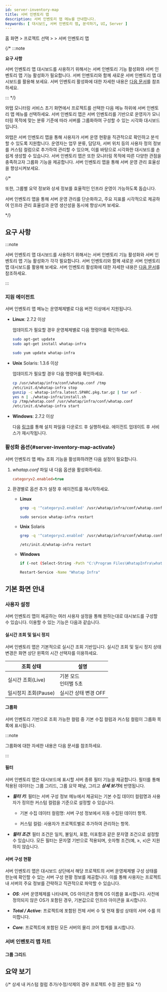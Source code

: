 ```yaml
---
id: server-inventory-map
title: 서버 인벤토리 맵
description: 서버 인벤토리 맵 메뉴를 안내합니다. 
keywords: [ 대시보드, 서버 인벤토리 맵, 분석하기, UI, Server ]
---
```


홈 화면 &gt; 프로젝트 선택 &gt; <Cmdname sid="side_dashboard" className="uitext" /> &gt; <UI>서버 인벤토리 맵</UI>

{/* :::note 

**요구 사항**

서버 인벤토리 맵 대시보드를 사용하기 위해서는 서버 인벤토리 기능 활성화와 서버 인벤토리 맵 기능 활성화가 필요합니다. 서버 인벤토리와 함께 새로운 서버 인벤토리 맵 대시보드를 활용해 보세요. 서버 인벤토리 활성화에 대한 자세한 내용은 [다음 문서](server-inventory)를 참조하세요. 

::: */}

와탭 모니터링 서비스 초기 화면에서 프로젝트를 선택한 다음 <Cmdname sid="side_dashboard" className="uitext" /> 메뉴 하위에 <UI>서버 인벤토리 맵</UI> 메뉴를 선택하세요. <UI>서버 인벤토리 맵</UI>은 <UI>서버 인벤토리</UI>를 기반으로 운영자가 모니터링 목적에 맞는 분류 기준에 따라 서버를 그룹화하여 구성할 수 있는 시각화 대시보드입니다. 

와탭은 <UI>서버 인벤토리 맵</UI>을 통해 사용자가 서버 운영 현황을 직관적으로 확인하고 분석할 수 있도록 지원합니다. 운영자는 업무 분류, 담당자, 서버 위치 등의 사용자 정의 정보를 커스텀 컬럼으로 추가하여 관리할 수 있으며, 이를 바탕으로 시각화한 대시보드를 손쉽게 생성할 수 있습니다. <UI>서버 인벤토리 맵</UI>은 또한 모니터링 목적에 따른 다양한 관점을 충족하고자 그룹화 기능을 제공합니다. <UI>서버 인벤토리 맵</UI>을 통해 서버 운영 관리 효율성을 향상시켜보세요.

{/* 

또한, 그룹별 요약 정보와 상세 정보를 효율적인 인프라 운영이 가능하도록 돕습니다.

서버 인벤토리 맵을 통해 서버 운영 관리를 단순화하고, 주요 지표를 시각적으로 제공하여 인프라 관리 효율성과 운영 생산성을 동시에 향상시켜 보세요. 

*/}

## 요구 사항 

:::note 

<UI>서버 인벤토리 맵</UI> 대시보드를 사용하기 위해서는 <UI>서버 인벤토리</UI> 기능 활성화와 <UI>서버 인벤토리 맵</UI> 기능 활성화가 각각 필요합니다. <UI>서버 인벤토리</UI>와 함께 새로운 <UI>서버 인벤토리 맵</UI> 대시보드를 활용해 보세요. <UI>서버 인벤토리</UI> 활성화에 대한 자세한 내용은 [다음 문서](server-inventory)를 참조하세요. 

:::

### 지원 에이전트

<UI>서버 인벤토리 맵</UI> 메뉴는 운영체제별로 다음 버전 이상에서 지원됩니다. 

* **Linux**: 2.7.2 이상

  업데이트가 필요할 경우 운영체제별로 다음 명령어를 확인하세요. 

  <Tabs>
  <TabItem value="du" label="Debian/Ubuntu" default>

  ```bash
  sudo apt-get update
  sudo apt-get install whatap-infra
  ```

  </TabItem>
  <TabItem value="arfocrs" label="Amazon Linux/RHEL/Fedora/Oracle Linux/CentOS/Rocky Linux/SUSE">

  ```bash
  sudo yum update whatap-infra
  ```

  </TabItem>
  </Tabs> 

* **Unix** Solaris: 1.3.6 이상

  업데이트가 필요할 경우 다음 명령어를 확인하세요.

  ```bash
  cp /usr/whatap/infra/conf/whatap.conf /tmp
  /etc/init.d/whatap-infra stop
  gunzip -c whatap-infra.latest.SPARC.pkg.tar.gz | tar xvf -
  yes n | ./whatap-infra/install.sh
  cp /tmp/whatap.conf /usr/whatap/infra/conf/whatap.conf
  /etc/init.d/whatap-infra start
  ```

* **Windows**: 2.7.2 이상

  다음 [링크](https://repo.whatap.io/windows/whatap_infra.exe)를 통해 설치 파일을 다운로드 후 실행하세요. 에이전트 업데이트 후 서비스가 재시작됩니다. 


### 활성화 옵션{#server-inventory-map-activate}

<UI>서버 인벤토리 맵</UI> 메뉴 조회 기능을 활성화하려면 다음 설정이 필요합니다.

1. *whatap.conf* 파일 내 다음 옵션을 활성화하세요. 

    ```ini 
    categoryv2.enabled=true
    ```

1. 환경별로 옵션 추가 설정 후 에이전트를 재시작하세요. 

    * **Linux**

      <Tabs>
      <TabItem value="linux-opt" label="옵션 추가 명령어" default>

      ```bash
      grep -q '^categoryv2.enabled' /usr/whatap/infra/conf/whatap.conf || echo 'categoryv2.enabled=true' | sudo tee -a /usr/whatap/infra/conf/whatap.conf
      ```

      </TabItem>
      <TabItem value="linux-restart" label="에이전트 재시작">

      ```bash
      sudo service whatap-infra restart
      ```

      </TabItem>
      </Tabs> 

    * **Unix** Solaris

      <Tabs>
      <TabItem value="unix-opt" label="옵션 추가 명령어" default>

      ```bash title='Oracle Solaris'
      grep -q '^categoryv2.enabled' /usr/whatap/infra/conf/whatap.conf || echo 'categoryv2.enabled=true' | tee -a /usr/whatap/infra/conf/whatap.conf
      ```

      </TabItem>
      <TabItem value="unix-restart" label="에이전트 재시작">

      ```bash title='Oracle Solaris'
      /etc/init.d/whatap-infra restart
      ```

      </TabItem>
      </Tabs> 

    * **Windows**

      <Tabs>
      <TabItem value="windows-opt" label="옵션 추가 명령어" default>

      ```bash
      if (-not (Select-String -Path "C:\Program Files\WhatapInfra\whatap.conf" -Pattern "^categoryv2.enabled" -Quiet)) { Add-Content -Path "C:\Program Files\WhatapInfra\whatap.conf" -Value "categoryv2.enabled=true" }
      ```

      </TabItem>
      <TabItem value="windows-restart" label="에이전트 재시작">

      ```bash
      Restart-Service -Name "Whatap Infra"
      ```

      </TabItem>
      </Tabs> 


## 기본 화면 안내 

### 사용자 설정 

<UI>서버 인벤토리 맵</UI>이 제공하는 여러 사용자 설정을 통해 원하는대로 대시보드를 구성할 수 있습니다. 이용할 수 있는 기능은 다음과 같습니다. 

#### 실시간 조회 및 일시 정지

<UI>서버 인벤토리 맵</UI>은 기본적으로 실시간 조회 기반입니다. 실시간 조회 및 일시 정지 상태 변경은 화면 상단 왼쪽의 시간 선택자를 이용하세요. 

|조회 상태|설명|
|---|---|
|실시간 조회(Live)|기본 모드<br/>인터벌 5초|
|일시정지 조회(Pause)|실시간 상태 변경 OFF|


#### 그룹화 

<UI>서버 인벤토리</UI> 기반으로 조회 가능한 컬럼 중 기본 수집 컬럼과 커스텀 컬럼이 그룹화 목록에 표시됩니다. 

:::note 

그룹화에 대한 자세한 내용은 다음 문서를 참조하세요. 

:::

#### 필터 

<UI>서버 인벤토리 맵</UI>은 대시보드에 표시할 서버 종류 필터 기능을 제공합니다. 필터를 통해 적용된 데이터는 그룹 그리드, 그룹 요약 패널, 그리고 ***상세 보기***에 반영됩니다.

* ***필터 키***: 필터는 서버 구성 정보 메뉴에서 제공되는 기본 수집 데이터 컬럼명과 사용자가 정의한 커스텀 컬럼을 기준으로 설정할 수 있습니다.

  * 기본 수집 데이터 컬럼명: 서버 구성 정보에서 자동 수집된 데이터 항목.

  * 커스텀 컬럼: 사용자가 프로젝트별로 추가하여 관리하는 항목.

* ***필터 조건***: 필터 조건은 일치, 불일치, 포함, 미포함과 같은 문자열 조건으로 설정할 수 있습니다. 모든 필터는 문자열 기반으로 적용되며, 숫자형 조건(예, ≥, ≤)은 지원하지 않습니다.


#### 서버 구성 현황 

<UI>서버 인벤토리 맵</UI>은 대시보드 상단에서 해당 프로젝트의 서버 운영체제별 구성 상태를 한눈에 확인할 수 있는 서버 구성 현황 정보를 제공합니다. 이를 통해 사용자는 프로젝트 내 서버의 주요 정보를 간략하고 직관적으로 파악할 수 있습니다.

  * ***OS***: 서버 운영체제를 나타내며, OS 아이콘과 함께 OS 이름을 표시합니다. 사전에 정의되지 않은 OS가 포함된 경우, 기본값으로 인프라 아이콘을 표시합니다.

  * ***Total / Active***: 프로젝트에 포함된 전체 서버 수 및 현재 활성 상태의 서버 수를 의미합니다. 
  
  * ***Core***: 프로젝트에 포함된 모든 서버의 물리 코어 합계를 표시합니다. 


### 서버 인벤토리 맵 차트 

#### 그룹 그리드 


## 요약 보기 




{/* 상세 내 커스텀 컬럼 추가/수정/삭제의 경우 프로젝트 수정 권한 필요 */}